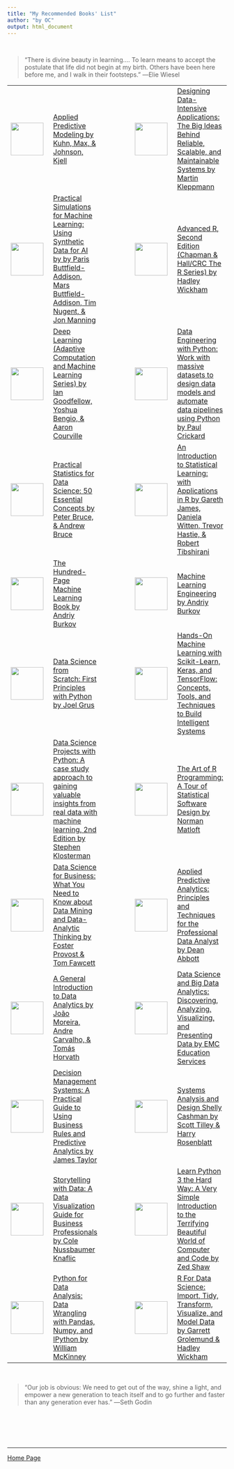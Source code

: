```yaml
---
title: "My Recommended Books' List"
author: "by OC"
output: html_document
--- 
```

  



<br/>  

>\“There is divine beauty in learning…. To learn means to accept the postulate that life did not begin at my birth. Others have been here before me, and I walk in their footsteps.\” \―Elie Wiesel


| | | | | |
|-|-|-|-|-|
| ![](appliedpm.jpeg){width="75"} | [Applied Predictive Modeling by Kuhn, Max, & Johnson, Kjell](https://a.co/d/h9QYjJs) | | ![](designingapplicationdata.jpeg){width="75"} | [Designing Data-Intensive Applications: The Big Ideas Behind Reliable, Scalable, and Maintainable Systems by Martin Kleppmann](https://a.co/d/7kuGvhK) |
| ![](practicalfords.jpeg){width="75"} | [Practical Simulations for Machine Learning: Using Synthetic Data for AI by by Paris Buttfield-Addison, Mars Buttfield-Addison, Tim Nugent, & Jon Manning](https://a.co/d/cKSBViY) | | ![](advancedR.jpeg){width="75"} | [Advanced R, Second Edition (Chapman & Hall/CRC The R Series) by Hadley Wickham](https://a.co/d/9yn5Fee) |
| ![](deepLearning.jpeg){width="75"} | [Deep Learning (Adaptive Computation and Machine Learning Series) by Ian Goodfellow, Yoshua Bengio, & Aaron Courville](https://a.co/d/dZI32PP) | | ![](dataengineeringwpython.jpeg){width="75"} | [Data Engineering with Python: Work with massive datasets to design data models and automate data pipelines using Python by Paul Crickard](https://a.co/d/d9HHPCt) |
![](practical_stats.jpeg){width="75"} | [Practical Statistics for Data Science: 50 Essential Concepts by Peter Bruce, & Andrew Bruce](https://a.co/d/7Ce9wfr) | | ![](introtostatisticlearning.jpeg){width="75"} | [An Introduction to Statistical Learning: with Applications in R by Gareth James, Daniela Witten, Trevor Hastie, & Robert Tibshirani](https://a.co/d/82EsyQz) |
| ![](the100ML.jpeg){width="75"} | [The Hundred-Page Machine Learning Book by Andriy Burkov](https://a.co/d/c6goxBT) | | ![](engineering.jpeg){width="75"} | [Machine Learning Engineering by Andriy Burkov](https://a.co/d/jldHS9g) |
| ![](dsfromscratch.jpeg){width="75"} | [Data Science from Scratch: First Principles with Python by Joel Grus](https://a.co/d/cR0hMEs) | | ![](handsOnML.jpeg){width="75"} | [Hands-On Machine Learning with Scikit-Learn, Keras, and TensorFlow: Concepts, Tools, and Techniques to Build Intelligent Systems](https://a.co/d/2wb1qWd) |
| ![](datascienceprojects.jpeg){width="75"} | [Data Science Projects with Python: A case study approach to gaining valuable insights from real data with machine learning, 2nd Edition by Stephen Klosterman](https://a.co/d/i2AWZdU) | | ![](artofRprogramming.jpeg){width="75"} | [The Art of R Programming: A Tour of Statistical Software Design by Norman Matloft](https://a.co/d/iWo4XCd) |
| ![](datascienceforbusiness.jpeg){width="75"} | [Data Science for Business: What You Need to Know about Data Mining and Data-Analytic Thinking by Foster Provost \& Tom Fawcett](https://a.co/d/3VUqn3u) | | ![](applied_predictive_analytics.jpeg){width="75"} | [Applied Predictive Analytics: Principles and Techniques for the Professional Data Analyst by Dean Abbott](https://a.co/d/ffpC6JJ) |
| ![](introdataanalytics.jpeg){width="75"} | [A General Introduction to Data Analytics by João Moreira, Andre Carvalho, & Tomás Horvath](https://a.co/d/0lFSc5u) | | ![](EMC_dataAnalytics.jpeg){width="75"} | [Data Science and Big Data Analytics: Discovering, Analyzing, Visualizing, and Presenting Data by EMC Education Services](https://a.co/d/i78mgOA) |
| ![](dms.jpeg){width="75"} | [Decision Management Systems: A Practical Guide to Using Business Rules and Predictive Analytics by James Taylor](https://a.co/d/5lyJjgZ) | | ![](systemsanalysisdesign.jpeg){width="75"} | [Systems Analysis and Design Shelly Cashman by Scott Tilley & Harry Rosenblatt](https://a.co/d/b5YH1WI) | 
| ![](storytellingwithdata.jpeg){width="75"} | [Storytelling with Data: A Data Visualization Guide for Business Professionals by Cole Nussbaumer Knaflic](https://a.co/d/03JQgx4) | | ![](python3.jpeg){width="75"} | [Learn Python 3 the Hard Way: A Very Simple Introduction to the Terrifying Beautiful World of Computer and Code by Zed Shaw](https://a.co/d/88YZsaD) | 
| ![](pythonfordataanalysis.jpeg){width="75"} | [Python for Data Analysis: Data Wrangling with Pandas, Numpy, and IPython by William McKinney](https://a.co/d/8zGyPe8) | | ![](RforDS.jpeg){width="75"} | [R For Data Science: Import, Tidy, Transform, Visualize, and Model Data by Garrett Grolemund & Hadley Wickham](https://a.co/d/0DoFNnf) |

<br/>

> “Our job is obvious: We need to get out of the way, shine a light, and empower a new generation to teach itself and to go further and faster than any generation ever has.” ―Seth Godin


<br/><br/><br/><br/>  

---  

[Home Page](index.html)